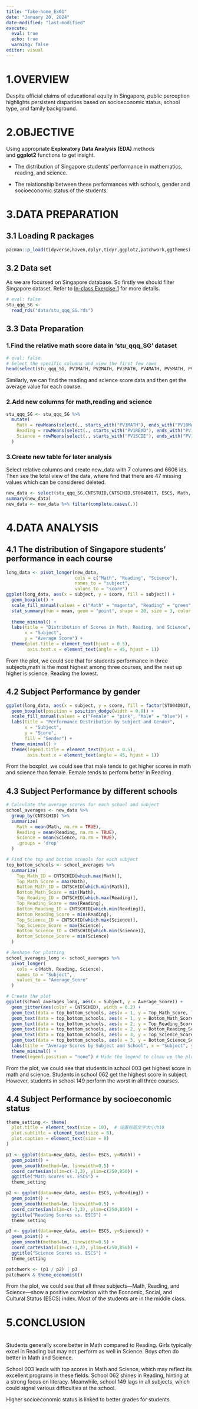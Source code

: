 ```yaml
---
title: "Take-home_Ex01"
date: "January 20, 2024"
date-modified: "last-modified"
execute: 
  eval: true
  echo: true
  warning: false
editor: visual
---
```


# 1.OVERVIEW

Despite official claims of educational equity in Singapore, public perception highlights persistent disparities based on socioeconomic status, school type, and family background.

# 2.OBJECTIVE

Using appropriate **Exploratory Data Analysis (EDA)** methods and **ggplot2** functions to get insight.

-   The distribution of Singapore students’ performance in mathematics, reading, and science.

-   The relationship between these performances with schools, gender and socioeconomic status of the students.

# 3.DATA PREPARATION

## 3.1 Loading R packages

```r
pacman::p_load(tidyverse,haven,dplyr,tidyr,ggplot2,patchwork,ggthemes)
```

## 3.2 Data set

As we are focursed on Singapore database. So firstly we should filter Singapore dataset. Refer to [In-class Exercise 1](https://isss608-ay2023-24t2.netlify.app/in-class_ex/in-class_ex01/in-class_ex01) for more details.

```r
# eval: false
stu_qqq_SG <-
  read_rds("data/stu_qqq_SG.rds")
```

## 3.3 Data Preparation

### 1.Find the relative math score data in 'stu_qqq_SG' dataset

```r
# eval: false
# Select the specific columns and view the first few rows
head(select(stu_qqq_SG, PV1MATH, PV2MATH, PV3MATH, PV4MATH, PV5MATH, PV6MATH, PV7MATH, PV8MATH, PV9MATH, PV10MATH))
```

Similarly, we can find the reading and science score data and then get the average value for each course.

### 2.Add new columns for math,reading and science

```r
stu_qqq_SG <- stu_qqq_SG %>%
  mutate(
    Math = rowMeans(select(., starts_with("PV1MATH"), ends_with("PV10MATH")), na.rm = TRUE),
    Reading = rowMeans(select(., starts_with("PV1READ"), ends_with("PV10READ")), na.rm = TRUE),
    Science = rowMeans(select(., starts_with("PV1SCIE"), ends_with("PV10SCIE")), na.rm = TRUE)
  )
```

### 3.Create new table for later analysis

Select relative columns and create new_data with 7 columns and 6606 ids. Then see the total view of the data, where find that there are 47 missing values which can be considered deleted.

```r
new_data <- select(stu_qqq_SG,CNTSTUID,CNTSCHID,ST004D01T, ESCS, Math, Reading, Science)
summary(new_data)
new_data <- new_data %>% filter(complete.cases(.))
```

# 4.DATA ANALYSIS

## 4.1 The distribution of Singapore students’ performance in each course

```r
long_data <- pivot_longer(new_data, 
                          cols = c("Math", "Reading", "Science"),
                          names_to = "subject", 
                          values_to = "score")
ggplot(long_data, aes(x = subject, y = score, fill = subject)) +
  geom_boxplot() +  
  scale_fill_manual(values = c("Math" = "magenta", "Reading" = "green", "Science" = "yellow")) + # 为不同的科目设置颜色
  stat_summary(fun = mean, geom = "point", shape = 20, size = 3, color = "red") +
  
  theme_minimal() +
  labs(title = "Distribution of Scores in Math, Reading, and Science",
       x = "Subject",
       y = "Average Score") +
  theme(plot.title = element_text(hjust = 0.5),
        axis.text.x = element_text(angle = 45, hjust = 1))

```

From the plot, we could see that for students performance in three subjects,math is the most highest among three courses, and the next up higher is science. Reading the lowest.

## 4.2 Subject Performance by gender

```r
ggplot(long_data, aes(x = subject, y = score, fill = factor(ST004D01T, labels = c("Female", "Male")))) +
  geom_boxplot(position = position_dodge(width = 0.8)) +
  scale_fill_manual(values = c("Female" = "pink", "Male" = "blue")) +
  labs(title = "Performance Distribution by Subject and Gender",
       x = "Subject",
       y = "Score",
       fill = "Gender") +
  theme_minimal() +
  theme(legend.title = element_text(hjust = 0.5),
        axis.text.x = element_text(angle = 45, hjust = 1))
```

From the boxplot, we could see that male tends to get higher scores in math and science than female. Female tends to perform better in Reading.

## 4.3 Subject Performance by different schools

```r

# Calculate the average scores for each school and subject
school_averages <- new_data %>%
  group_by(CNTSCHID) %>%
  summarize(
    Math = mean(Math, na.rm = TRUE),
    Reading = mean(Reading, na.rm = TRUE),
    Science = mean(Science, na.rm = TRUE),
    .groups = 'drop'
  )

# Find the top and bottom schools for each subject
top_bottom_schools <- school_averages %>%
  summarize(
    Top_Math_ID = CNTSCHID[which.max(Math)],
    Top_Math_Score = max(Math),
    Bottom_Math_ID = CNTSCHID[which.min(Math)],
    Bottom_Math_Score = min(Math),
    Top_Reading_ID = CNTSCHID[which.max(Reading)],
    Top_Reading_Score = max(Reading),
    Bottom_Reading_ID = CNTSCHID[which.min(Reading)],
    Bottom_Reading_Score = min(Reading),
    Top_Science_ID = CNTSCHID[which.max(Science)],
    Top_Science_Score = max(Science),
    Bottom_Science_ID = CNTSCHID[which.min(Science)],
    Bottom_Science_Score = min(Science)
  )

# Reshape for plotting
school_averages_long <- school_averages %>%
  pivot_longer(
    cols = c(Math, Reading, Science),
    names_to = "Subject",
    values_to = "Average_Score"
  )

# Create the plot
ggplot(school_averages_long, aes(x = Subject, y = Average_Score)) +
  geom_jitter(aes(color = CNTSCHID), width = 0.2) +
  geom_text(data = top_bottom_schools, aes(x = 1, y = Top_Math_Score, label = Top_Math_ID), vjust = 2) +
  geom_text(data = top_bottom_schools, aes(x = 1, y = Bottom_Math_Score, label = Bottom_Math_ID), vjust = 2) +
  geom_text(data = top_bottom_schools, aes(x = 2, y = Top_Reading_Score, label = Top_Reading_ID), vjust = -1) +
  geom_text(data = top_bottom_schools, aes(x = 2, y = Bottom_Reading_Score, label = Bottom_Reading_ID), vjust = -1) +
  geom_text(data = top_bottom_schools, aes(x = 3, y = Top_Science_Score, label = Top_Science_ID), vjust = -1) +
  geom_text(data = top_bottom_schools, aes(x = 3, y = Bottom_Science_Score, label = Bottom_Science_ID), vjust = 2) +
  labs(title = "Average Scores by Subject and School", x = "Subject", y = "Average Score") +
  theme_minimal() +
  theme(legend.position = "none") # Hide the legend to clean up the plot
```

From the plot, we could see that students in school 003 get highest score in math and science. Students in school 062 get the highest score in subject. However, students in school 149 perform the worst in all three courses.

## 4.4 Subject Performance by socioeconomic status

```r
theme_setting <- theme(
  plot.title = element_text(size = 10),  # 设置标题文字大小为10
  plot.subtitle = element_text(size = 8),
  plot.caption = element_text(size = 8)
)

p1 <- ggplot(data=new_data, aes(x= ESCS, y=Math)) +
  geom_point() +
  geom_smooth(method=lm, linewidth=0.5) +  
  coord_cartesian(xlim=c(-3,3), ylim=c(250,850)) +
  ggtitle("Math Scores vs. ESCS") +  
  theme_setting

p2 <- ggplot(data=new_data, aes(x= ESCS, y=Reading)) +
  geom_point() +
  geom_smooth(method=lm, linewidth=0.5) +  
  coord_cartesian(xlim=c(-3,3), ylim=c(250,850)) +
  ggtitle("Reading Scores vs. ESCS") +
  theme_setting

p3 <- ggplot(data=new_data, aes(x= ESCS, y=Science)) +
  geom_point() +
  geom_smooth(method=lm, linewidth=0.5) +  
  coord_cartesian(xlim=c(-3,3), ylim=c(250,850)) +
  ggtitle("Science Scores vs. ESCS") +
  theme_setting

patchwork <- (p1 / p2) | p3
patchwork & theme_economist()
```

From the plot, we could see that all three subjects—Math, Reading, and Science—show a positive correlation with the Economic, Social, and Cultural Status (ESCS) index. Most of the students are in the middle class.

# 5.CONCLUSION

\
Students generally score better in Math compared to Reading. Girls typically excel in Reading but may not perform as well in Science. Boys often do better in Math and Science.

School 003 leads with top scores in Math and Science, which may reflect its excellent programs in these fields. School 062 shines in Reading, hinting at a strong focus on literacy. Meanwhile, school 149 lags in all subjects, which could signal various difficulties at the school.

Higher socioeconomic status is linked to better grades for students.
